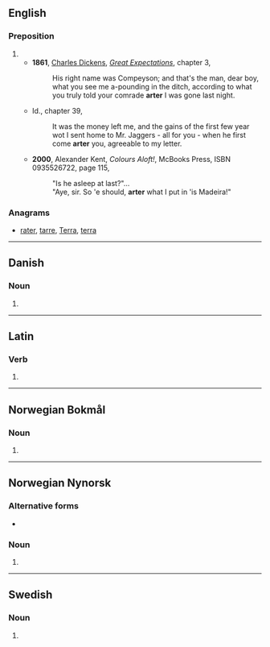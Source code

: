 {{also|Arter|ärter}}

==English==

===Preposition===
{{en-prep}}

# {{eye dialect of|after|lang=en}}
#* '''1861''', [[w:Charles Dickens|Charles Dickens]], ''[[w:Great Expectations|Great Expectations]]'', chapter 3,
#*: His right name was Compeyson; and that's the man, dear boy, what you see me a-pounding in the ditch, according to what you truly told your comrade '''arter''' I was gone last night.
#* Id., chapter 39,
#*: It was the money left me, and the gains of the first few year wot I sent home to Mr. Jaggers - all for you - when he first come '''arter''' you, agreeable to my letter.
#* '''2000''', Alexander Kent, ''Colours Aloft!'', McBooks Press, ISBN 0935526722, page 115,
#*: "Is he asleep at last?"...
#*: "Aye, sir. So 'e should, '''arter''' what I put in 'is Madeira!"

===Anagrams===
* [[rater#English|rater]], [[tarre#English|tarre]], [[Terra#English|Terra]], [[terra#English|terra]]

----

==Danish==

===Noun===
{{head|da|noun form|g=c}}

# {{plural indefinite of|art|lang=da}}

----

==Latin==

===Verb===
{{la-verb-form|arter}}

# {{inflection of|artō||1|s|pres|pasv|subj|lang=la}}

----

==Norwegian Bokmål==

===Noun===
{{head|nb|noun form|g=m|g2=f}}

# {{inflection of|art||indefinite|p|lang=nb}}

----

==Norwegian Nynorsk==

===Alternative forms===
* {{l|nn|artar}}

===Noun===
{{head|nn|noun form|g=m|g2=f}}

# {{inflection of|art||indefinite|f|p|lang=nn}}

----

==Swedish==

===Noun===
{{head|sv|noun form}}

# {{sv-noun-form-indef-pl|art}}
